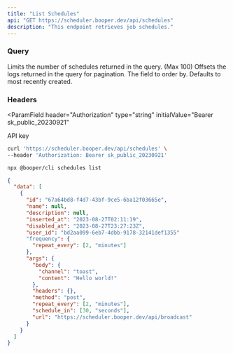 ```yaml
---
title: "List Schedules"
api: "GET https://scheduler.booper.dev/api/schedules"
description: "This endpoint retrieves job schedules."
---
```


### Query

<ParamField query="limit" type="number" default="10">
  Limits the number of schedules returned in the query. (Max 100)
</ParamField>

<ParamField query="offset" type="number" default="0">
  Offsets the logs returned in the query for pagination.
</ParamField>

<ParamField query="order_by" type="[string, 'asc' | 'desc']">
  The field to order by. Defaults to most recently created.
</ParamField>

### Headers

<ParamField
  header="Authorization"
  type="string"
  initialValue="Bearer sk_public_20230921"
>
  API key
</ParamField>

<RequestExample>

```bash cURL
curl 'https://scheduler.booper.dev/api/schedules' \
--header 'Authorization: Bearer sk_public_20230921'
```

```bash CLI
npx @booper/cli schedules list
```

</RequestExample>

<ResponseExample>

```json Response
{
  "data": [
    {
      "id": "67a64bd8-f4d7-43bf-9ce5-6ba12f03665e",
      "name": null,
      "description": null,
      "inserted_at": "2023-08-27T02:11:19",
      "disabled_at": "2023-08-27T23:27:23Z",
      "user_id": "bd2aa099-6eb7-4dbb-9178-32141def1355"
      "frequency": {
        "repeat_every": [2, "minutes"]
      },
      "args": {
        "body": {
          "channel": "toast",
          "content": "Hello world!"
        },
        "headers": {},
        "method": "post",
        "repeat_every": [2, "minutes"],
        "schedule_in": [30, "seconds"],
        "url": "https://scheduler.booper.dev/api/broadcast"
      }
    }
  ]
}
```

</ResponseExample>
